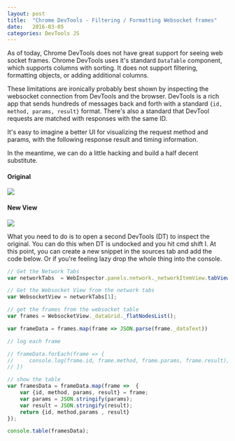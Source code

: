 ```yaml
---
layout: post
title:  "Chrome DevTools - Filtering / Formatting Websocket frames"
date:   2016-03-05
categories: DevTools JS
---
```



As of today, Chrome DevTools does not have great support for seeing web socket frames. Chrome DevTools uses it's standard `DataTable` component, which supports columns with sorting. It does not support filtering, formatting objects, or adding additional columns.

These limitations are ironically probably best shown by inspecting the websocket connection from DevTools and the browser. DevTools is a rich app that sends hundreds of messages back and forth with a standard `{id, method, params, result}` format. There's also a standard that DevTool requests are matched with responses with the same ID.

It's easy to imagine a better UI for visualizing the request method and params, with the following response result and timing information.

In the meantime, we can do a little hacking and build a half decent substitute.

#### Original

<img src="/img/websockets-1.png" />

#### New View

<img src="/img/websockets-2.png" />


What you need to do is to open a second DevTools (DT) to inspect the original. You can do this when DT is undocked and you hit cmd shift I. At this point, you can create a new snippet in the sources tab and add the code below. Or if you're feeling lazy drop the whole thing into the console.

```js
// Get the Network Tabs
var networkTabs  = WebInspector.panels.network._networkItemView.tabViews();

// Get the Websocket View from the network tabs
var WebsocketView = networkTabs[1];

// get the frames from the websocket table
var frames = WebsocketView._dataGrid._flatNodesList();

var frameData = frames.map(frame => JSON.parse(frame._dataText))

// log each frame

// frameData.forEach(frame => {
//     console.log(frame.id, frame.method, frame.params, frame.result);
// })

// show the table
var framesData = frameData.map(frame =>  {
    var {id, method, params, result} = frame;
    var params = JSON.stringify(params);
    var result = JSON.stringify(result);
    return {id, method,params , result}
});

console.table(framesData);
```

